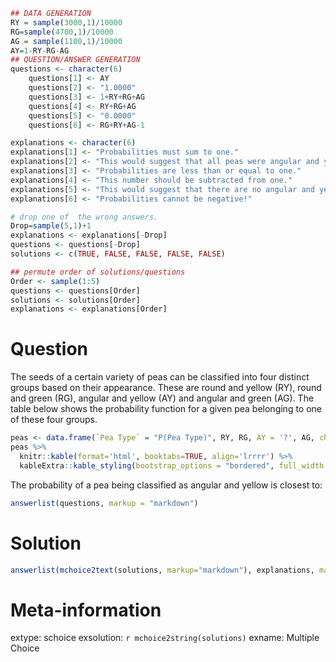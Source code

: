 ```r
## DATA GENERATION
RY = sample(3000,1)/10000
RG=sample(4700,1)/10000
AG = sample(1100,1)/10000
AY=1-RY-RG-AG
## QUESTION/ANSWER GENERATION
questions <- character(6)
    questions[1] <- AY
    questions[2] <- "1.0000"
    questions[3] <- 1+RY+RG+AG
    questions[4] <- RY+RG+AG
    questions[5] <- "0.0000"
    questions[6] <- RG+RY+AG-1

explanations <- character(6)
explanations[1] <- "Probabilities must sum to one."
explanations[2] <- "This would suggest that all peas were angular and yellow."
explanations[3] <- "Probabilities are less than or equal to one."
explanations[4] <- "This number should be subtracted from one."
explanations[5] <- "This would suggest that there are no angular and yellow peas."
explanations[6] <- "Probabilities cannot be negative!"

# drop one of  the wrong answers.
Drop=sample(5,1)+1
explanations <- explanations[-Drop]
questions <- questions[-Drop]
solutions <- c(TRUE, FALSE, FALSE, FALSE, FALSE)

## permute order of solutions/questions
Order <- sample(1:5)
questions <- questions[Order]
solutions <- solutions[Order]
explanations <- explanations[Order]  
```

Question
========

The seeds of a certain variety of peas can be classified into four distinct groups based on their appearance. These are round and yellow (RY), round and green (RG), angular and yellow (AY) and angular and green (AG). The table below shows the probability function for a given pea belonging to one of these four groups.

```r
peas <- data.frame(`Pea Type` = "P(Pea Type)", RY, RG, AY = '?', AG, check.names=FALSE)
peas %>%
  knitr::kable(format='html', booktabs=TRUE, align='lrrrr') %>%
  kableExtra::kable_styling(bootstrap_options = "bordered", full_width = FALSE, position = "center")
```

The probability of a pea being classified as angular and yellow is closest to:

```r
answerlist(questions, markup = "markdown")
```

Solution
========

```r
answerlist(mchoice2text(solutions, markup="markdown"), explanations, markup = "markdown")
```

Meta-information
================

extype: schoice
exsolution: `r mchoice2string(solutions)`
exname: Multiple Choice

